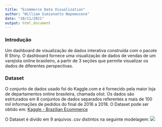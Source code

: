 ```yaml
---
title: "Ecommerce Data Visualization"
author: "William Simionatto Nepomuceno"
date: "10/11/2021"
output: html_document
---
```


### Introdução
Um dashboard de visualização de dados interativa construída com o pacote R Shiny. O dashboard fornece uma visualização de dados de vendas de um varejista online brasileiro, a partir de 3 seções que permite visualizar os dados de diferentes perspectivas.

### Dataset
O conjunto de dados usado foi do Kaggle.com e é fornecido pela maior loja de departamentos online brasileira, chamada olist. Os dados são estrturados em 8 conjuntos de dados separados referentes a mais de 100 mil informações de pedidos do final de 2016 a 2018. O Dataset pode ser obtido em:  [Kaggle - Brazilian Ecommerce](https://www.kaggle.com/olistbr/brazilian-ecommerce)

O Dataset é divido em 9 arquivos .csv distintos na seguinte modelagem:
<img src="images/dataset_model.png"/>


